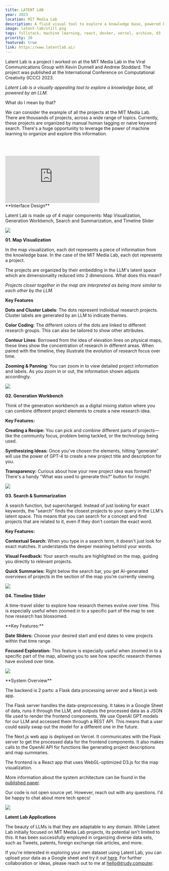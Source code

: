 ```yaml
---
title: LATENT LAB
year: 2023
location: MIT Media Lab
description: A fluid visual tool to explore a knowledge base, powered by an LLM. Research paper published at ICCC 2023.
image: latent-lab/still.png
tags: fullstack, machine learning, react, docker, vercel, archive, d3
priority: 20
featured: true
link: https://www.latentlab.ai/
---
```


<Hero>
  <div>
    <Callout link={"https://www.latentlab.ai"} text={"Try Latent Lab"} />
    <Callout link={"https://www.trudy.computer/ICCC_latent_lab.pdf"} text={"Published Paper"} />
  </div>
  <div>
  Latent Lab is a project I worked on at the MIT Media Lab in the Viral Communications Group with Kevin Dunnell and Andrew Stoddard.
  The project was published at the International Conference on Computational Creativity (ICCC) 2023.

_Latent Lab is a visually appealing tool to explore a knowledge base, all powered by an LLM._

What do I mean by that?

We can consider the example of all the projects at the MIT Media Lab.
There are thousands of projects, across a wide range of topics. Currently, these projects are organized by manual human tagging or naive keyword search.
There's a huge opportunity to leverage the power of machine learning to organize and explore this information.

  </div>
</Hero>

<br></br>

<div
  style={{
    position: 'relative',
    paddingBottom: '62.5%',
    paddingBottom: '62.5%',
    height: '0',
    zIndex: '1',
  }}
>
  <iframe
    src="https://www.loom.com/embed/b51b5e3ce227442d9d9ca2a00bd9d03c?sid=2f83936f-9a28-4ac7-a6c4-65ff770bcb4b"
    frameborder="0"
    webkitallowfullscreen
    mozallowfullscreen
    allowfullscreen
    style={{
      position: 'absolute',
      top: '0',
      left: '0',
      width: '100%',
      height: '100%',
    }}
  ></iframe>
</div>

<Line />

<TwoCol>
**Interface Design**
    
  Latent Lab is made up of 4 major components:
  Map Visualization,
  Generation Workbench,
  Search and Summarization, and
  Timeline Slider

![](/latent-lab/components.png)

<Line />

<TwoCol>

**01. Map Visualization**

In the map visualization, each dot represents a piece of information from the knowledge base.
In the case of the MIT Media Lab, each dot represents a project.

The projects are organized by their embedding in the LLM's latent space which are dimensionality reduced into 2 dimensions.
What does this mean?

_Projects closer together in the map are interpreted as being more similar to each other by the LLM._

</TwoCol>

<TwoCol>

**Key Features**

**Dots and Cluster Labels**: The dots represent individual research projects. Cluster labels are generated by an LLM to indicate themes.

**Color Coding**: The different colors of the dots are linked to different research groups. This can also be tailored to show other attributes.

**Contour Lines**: Borrowed from the idea of elevation lines on physical maps, these lines show the concentration of research in different areas. When paired with the timeline, they illustrate the evolution of research focus over time.

**Zooming & Panning**: You can zoom in to view detailed project information and labels. As you zoom in or out, the information shown adjusts accordingly.

![](/latent-lab/latentlabdemo.gif)

</TwoCol>

<Line />

<TwoCol>

**02. Generation Workbench**

Think of the generation workbench as a digital mixing station where you can combine different project elements to create a new research idea.

</TwoCol>

<TwoCol>

**Key Features:**

**Creating a Recipe:** You can pick and combine different parts of projects—like the community focus, problem being tackled, or the technology being used.

**Synthesizing Ideas:** Once you've chosen the elements, hitting “generate” will use the power of GPT-4 to create a new project title and description for you.

**Transparency:** Curious about how your new project idea was formed? There's a handy "What was used to generate this?" button for insight.

![](/latent-lab/generate.png)

</TwoCol>

<Line />

<TwoCol>

**03. Search & Summarization**

A search function, but supercharged. Instead of just looking for exact keywords, the "search"
finds the closest projects to your query in the LLM's latent space. This means that you can search for a concept
and find projects that are related to it, even if they don't contain the exact word.

</TwoCol>

<TwoCol>

**Key Features:**

**Contextual Search:** When you type in a search term, it doesn't just look for exact matches. It understands the deeper meaning behind your words.

**Visual Feedback:** Your search results are highlighted on the map, guiding you directly to relevant projects.

**Quick Summaries:** Right below the search bar, you get AI-generated overviews of projects in the section of the map you’re currently viewing.

![](/latent-lab/search.png)

</TwoCol>

<Line />

<TwoCol>

**04. Timeline Slider**

A time-travel slider to explore how research themes evolve over time. This is especially useful when zoomed in to a specific
part of the map to see how research has blossomed.

</TwoCol>

<TwoCol>
**Key Features:**

**Date Sliders:** Choose your desired start and end dates to view projects within that time range.

**Focused Exploration:** This feature is especially useful when zoomed in to a specific part
of the map, allowing you to see how specific research themes have evolved over time.

![](/latent-lab/timeline.png)

</TwoCol>

</TwoCol>

<Line />

<TwoCol >
**System Overview**

The backend is 2 parts: a Flask data processing server and a Next.js web app.

The Flask server handles the data-preprocessing. It takes in a Google Sheet of data, runs it through the LLM,
and outputs the processed data as a JSON file used to render the frontend components. We use OpenAI GPT models for our LLM and accessed them
through a REST API. This means that a user could easily swap out the model for a different one in the future.

The Next.js web app is deployed on Vercel. It communicates with the Flask server to get the processed data for the frontend components.
It also makes calls to the OpenAI API for functions like generating project descriptions and map summaries.

The frontend is a React app that uses WebGL-optimized D3.js for the map visualization.

More information about the system architecture can be found in the [published paper](https://www.trudy.computer/ICCC_latent_lab.pdf).

Our code is not open source yet. However, reach out with any questions. I'd be happy to chat about more tech specs!

</TwoCol>

![](/latent-lab/systemoverview.png)

<Line />

<TwoCol>

**Latent Lab Applications**

The beauty of LLMs is that they are adaptable to any domain. While Latent Lab
initially focused on MIT Media Lab projects, its potential isn't limited to this.
It has been successfully employed in organizing diverse data sets, such as Tweets, patents, foreign exchange risk articles, and more.

If you're interested in exploring your own dataset using Latent Lab, you can upload
your data as a Google sheet and try it out [here](https://www.latentlab.ai/).
For further collaboration or ideas, please reach out to me at [hello@trudy.computer](mailto:hello@trudy.computer).

</TwoCol>
